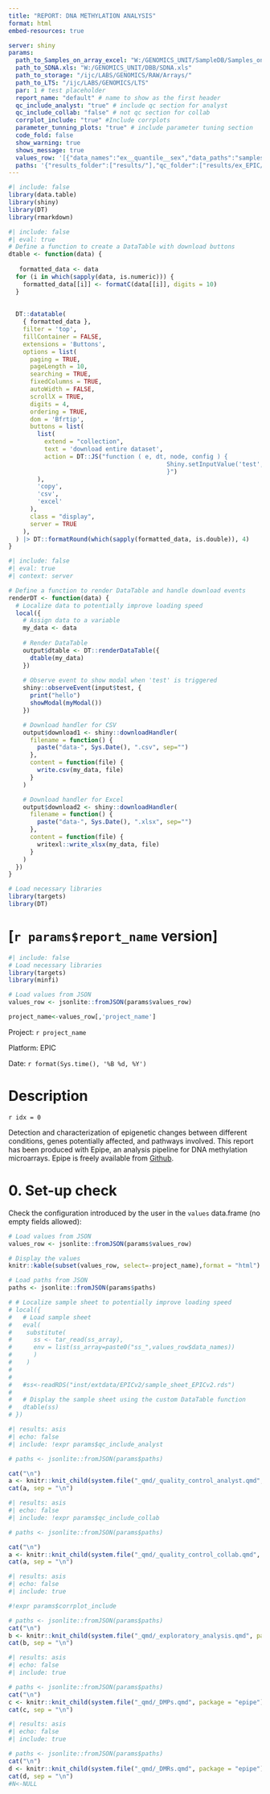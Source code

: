 ```yaml
---
title: "REPORT: DNA METHYLATION ANALYSIS"
format: html
embed-resources: true	

server: shiny
params:
  path_to_Samples_on_array_excel: "W:/GENOMICS_UNIT/SampleDB/Samples_on_array_last.xls"
  path_to_SDNA.xls: "W:/GENOMICS_UNIT/DBB/SDNA.xls"
  path_to_storage: "/ijc/LABS/GENOMICS/RAW/Arrays/"
  path_to_LTS: "/ijc/LABS/GENOMICS/LTS" 
  par: 1 # test placeholder
  report_name: "default" # name to show as the first header
  qc_include_analyst: "true" # include qc section for analyst
  qc_include_collab: "false" # not qc section for collab
  corrplot_include: "true" #Include corrplots
  parameter_tunning_plots: "true" # include parameter tuning section
  code_fold: false
  show_warning: true
  shows_message: true
  values_row: '[{"data_names":"ex__quantile__sex","data_paths":"samplesheet.rds","arraytype":"EPIC","norm":"noob","project_name":"Methylation","mDiffDMP":"0.01","p.valueDMP":"value","fdrDMR":"value","mdiffDMR":"value","min.cpgDMR":"value","adjp.valueDMP":"value"}]'
  paths: '{"results_folder":["results/"],"qc_folder":["results/ex_EPIC/QC/"],"ss_clean_path":["analysis/ex_EPIC"],"bplots_folder":["results/ex_EPIC/plots/pca/bplots/"],"corrplot_folder":["results/ex_EPIC/plots/pca/corrplot/"],"dmp_folder":["results/ex_EPIC/dmps/"],"dmpplots_folder":["results/ex_EPIC/dmps/"],"dmrs_folder":["results/ex_EPIC/dmrs/"],"pathway_folder":["results/ex_EPIC/gopath/"],"report_folder":["results/ex_EPIC/reports/"],"sexplot_folder":["results/ex_EPIC/plots/sex/"],"heatmap_folder":["results/ex_EPIC/plots/heatmap/"]}'
---
```


```r
#| include: false
library(data.table)
library(shiny)
library(DT)
library(rmarkdown)
```

```r
#| include: false
#| eval: true
# Define a function to create a DataTable with download buttons
dtable <- function(data) {
  
   formatted_data <- data
  for (i in which(sapply(data, is.numeric))) {
    formatted_data[[i]] <- formatC(data[[i]], digits = 10)
  }
  
  
  DT::datatable(
    { formatted_data },
    filter = 'top',
    fillContainer = FALSE,
    extensions = 'Buttons',
    options = list(
      paging = TRUE,
      pageLength = 10,
      searching = TRUE,
      fixedColumns = TRUE,
      autoWidth = FALSE,
      scrollX = TRUE,
      digits = 4,
      ordering = TRUE,
      dom = 'Bfrtip',
      buttons = list(
        list(
          extend = "collection",
          text = 'download entire dataset',
          action = DT::JS("function ( e, dt, node, config ) {
                                            Shiny.setInputValue('test', true, {priority: 'event'});
                                            }")
        ),
        'copy',
        'csv',
        'excel'
      ),
      class = "display",
      server = TRUE
    ),
  ) |> DT::formatRound(which(sapply(formatted_data, is.double)), 4)
}
```

```r
#| include: false
#| eval: true
#| context: server

# Define a function to render DataTable and handle download events
renderDT <- function(data) {
  # Localize data to potentially improve loading speed
  local({
    # Assign data to a variable
    my_data <- data
    
    # Render DataTable
    output$dtable <- DT::renderDataTable({
      dtable(my_data)
    })
    
    # Observe event to show modal when 'test' is triggered
    shiny::observeEvent(input$test, {
      print("hello")
      showModal(myModal())
    })

    # Download handler for CSV
    output$download1 <- shiny::downloadHandler(
      filename = function() {
        paste("data-", Sys.Date(), ".csv", sep="")
      },
      content = function(file) {
        write.csv(my_data, file)
      }
    )

    # Download handler for Excel
    output$download2 <- shiny::downloadHandler(
      filename = function() {
        paste("data-", Sys.Date(), ".xlsx", sep="")
      },
      content = function(file) {
        writexl::write_xlsx(my_data, file)
      }
    )
  })
}

# Load necessary libraries
library(targets)
library(DT)
```

# \[`r params$report_name` version\]

```r
#| include: false
# Load necessary libraries
library(targets)
library(minfi)
```

```r
# Load values from JSON
values_row <- jsonlite::fromJSON(params$values_row)

project_name<-values_row[,'project_name']

```

Project: `r project_name`

Platform: EPIC

Date: `r format(Sys.time(), '%B %d, %Y')`

# Description

`r idx = 0`

Detection and characterization of epigenetic changes between different conditions, genes potentially affected, and pathways involved. This report has been produced with Epipe, an analysis pipeline for DNA methylation microarrays. Epipe is freely available from [Github](https://github.com/ijcBIT/epipe).

# 0. Set-up check

Check the configuration introduced by the user in the `values` data.frame (no empty fields allowed):

```r
# Load values from JSON
values_row <- jsonlite::fromJSON(params$values_row)

# Display the values
knitr::kable(subset(values_row, select=-project_name),format = "html")
```

```r
# Load paths from JSON
paths <- jsonlite::fromJSON(params$paths)

```

```r
# # Localize sample sheet to potentially improve loading speed
# local({
#   # Load sample sheet
#   eval(
#    substitute(
#      ss <- tar_read(ss_array),
#      env = list(ss_array=paste0("ss_",values_row$data_names))
#      )
#    )
#    
#   
#   #ss<-readRDS("inst/extdata/EPICv2/sample_sheet_EPICv2.rds")
#   
#   # Display the sample sheet using the custom DataTable function
#   dtable(ss)
# })
```

```r
#| results: asis
#| echo: false
#| include: !expr params$qc_include_analyst

# paths <- jsonlite::fromJSON(params$paths)

cat("\n")
a <- knitr::knit_child(system.file("_qmd/_quality_control_analyst.qmd", package = "epipe"), quiet = FALSE)
cat(a, sep = "\n")


```

```r
#| results: asis
#| echo: false
#| include: !expr params$qc_include_collab

# paths <- jsonlite::fromJSON(params$paths)

cat("\n")
a <- knitr::knit_child(system.file("_qmd/_quality_control_collab.qmd", package = "epipe"), quiet = TRUE)
cat(a, sep = "\n")

```


```r
#| results: asis
#| echo: false
#| include: true

#!expr params$corrplot_include

# paths <- jsonlite::fromJSON(params$paths)
cat("\n")
b <- knitr::knit_child(system.file("_qmd/_exploratory_analysis.qmd", package = "epipe"), quiet = TRUE)
cat(b, sep = "\n")


```

```r
#| results: asis
#| echo: false
#| include: true

# paths <- jsonlite::fromJSON(params$paths)
cat("\n")
c <- knitr::knit_child(system.file("_qmd/_DMPs.qmd", package = "epipe"), quiet = TRUE)
cat(c, sep = "\n")

```

```r
#| results: asis
#| echo: false
#| include: true

# paths <- jsonlite::fromJSON(params$paths)
cat("\n")
d <- knitr::knit_child(system.file("_qmd/_DMRs.qmd", package = "epipe"), quiet = TRUE)
cat(d, sep = "\n")
#N<-NULL
```
